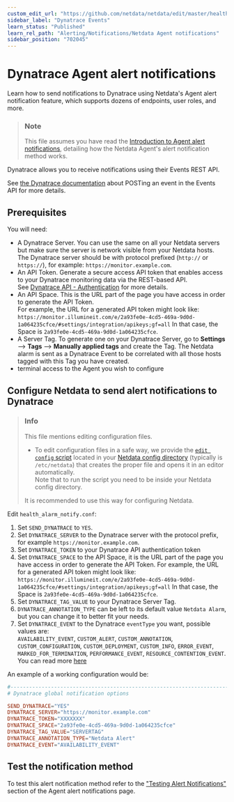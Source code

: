 ```yaml
---
custom_edit_url: "https://github.com/netdata/netdata/edit/master/health/notifications/dynatrace/README.md"
sidebar_label: "Dynatrace Events"
learn_status: "Published"
learn_rel_path: "Alerting/Notifications/Netdata Agent notifications"
sidebar_position: "702045"
---
```

# Dynatrace Agent alert notifications

Learn how to send notifications to Dynatrace using Netdata's Agent alert notification feature, which supports dozens of endpoints, user roles, and more.

> ### Note
>
> This file assumes you have read the [Introduction to Agent alert notifications](/docs/alerting/notifications/netdata-agent-notifications), detailing how the Netdata Agent's alert notification method works.

Dynatrace allows you to receive notifications using their Events REST API.

See [the Dynatrace documentation](https://www.dynatrace.com/support/help/dynatrace-api/environment-api/events-v2/post-event) about POSTing an event in the Events API for more details.

## Prerequisites

You will need:

- A Dynatrace Server. You can use the same on all your Netdata servers but make sure the server is network visible from your Netdata hosts.
  The Dynatrace server should be with protocol prefixed (`http://` or `https://`), for example: `https://monitor.example.com`.
- An API Token. Generate a secure access API token that enables access to your Dynatrace monitoring data via the REST-based API.  
  See [Dynatrace API - Authentication](https://www.dynatrace.com/support/help/extend-dynatrace/dynatrace-api/basics/dynatrace-api-authentication/) for more details.
- An API Space. This is the URL part of the page you have access in order to generate the API Token.  
  For example, the URL for a generated API token might look like: `https://monitor.illumineit.com/e/2a93fe0e-4cd5-469a-9d0d-1a064235cfce/#settings/integration/apikeys;gf=all` In that case, the Space is `2a93fe0e-4cd5-469a-9d0d-1a064235cfce`.
- A Server Tag. To generate one on your Dynatrace Server, go to **Settings** --> **Tags** --> **Manually applied tags** and create the Tag.
  The Netdata alarm is sent as a Dynatrace Event to be correlated with all those hosts tagged with this Tag you have created.
- terminal access to the Agent you wish to configure

## Configure Netdata to send alert notifications to Dynatrace

> ### Info
>
> This file mentions editing configuration files.  
>
> - To edit configuration files in a safe way, we provide the [`edit config` script](/docs/configuring/configuration#use-edit-config-to-edit-configuration-files) located in your [Netdata config directory](/docs/configuring/configuration#the-netdata-config-directory) (typically is `/etc/netdata`) that creates the proper file and opens it in an editor automatically.  
> Note that to run the script you need to be inside your Netdata config directory.
>
> It is recommended to use this way for configuring Netdata.

Edit `health_alarm_notify.conf`:

1. Set `SEND_DYNATRACE` to `YES`.
2. Set `DYNATRACE_SERVER` to the Dynatrace server with the protocol prefix, for example `https://monitor.example.com`.
3. Set `DYNATRACE_TOKEN` to your Dynatrace API authentication token
4. Set `DYNATRACE_SPACE` to the API Space, it is the URL part of the page you have access in order to generate the API Token. For example, the URL for a generated API token might look like: `https://monitor.illumineit.com/e/2a93fe0e-4cd5-469a-9d0d-1a064235cfce/#settings/integration/apikeys;gf=all` In that case, the Space is `2a93fe0e-4cd5-469a-9d0d-1a064235cfce`.
5. Set `DYNATRACE_TAG_VALUE` to your Dynatrace Server Tag.
6. `DYNATRACE_ANNOTATION_TYPE` can be left to its default value `Netdata Alarm`, but you can change it to better fit  your needs.
7. Set `DYNATRACE_EVENT` to the Dynatrace `eventType` you want, possible values are:  
   `AVAILABILITY_EVENT`, `CUSTOM_ALERT`, `CUSTOM_ANNOTATION`, `CUSTOM_CONFIGURATION`, `CUSTOM_DEPLOYMENT`, `CUSTOM_INFO`, `ERROR_EVENT`, `MARKED_FOR_TERMINATION`, `PERFORMANCE_EVENT`, `RESOURCE_CONTENTION_EVENT`. You can read more [here](https://www.dynatrace.com/support/help/dynatrace-api/environment-api/events-v2/post-event#request-body-objects)

An example of a working configuration would be:

```conf
#------------------------------------------------------------------------------
# Dynatrace global notification options

SEND_DYNATRACE="YES"
DYNATRACE_SERVER="https://monitor.example.com"
DYNATRACE_TOKEN="XXXXXXX"
DYNATRACE_SPACE="2a93fe0e-4cd5-469a-9d0d-1a064235cfce"
DYNATRACE_TAG_VALUE="SERVERTAG"
DYNATRACE_ANNOTATION_TYPE="Netdata Alert"
DYNATRACE_EVENT="AVAILABILITY_EVENT"
```

## Test the notification method

To test this alert notification method refer to the ["Testing Alert Notifications"](/docs/alerting/notifications/netdata-agent-notifications#testing-alert-notifications) section of the Agent alert notifications page.
